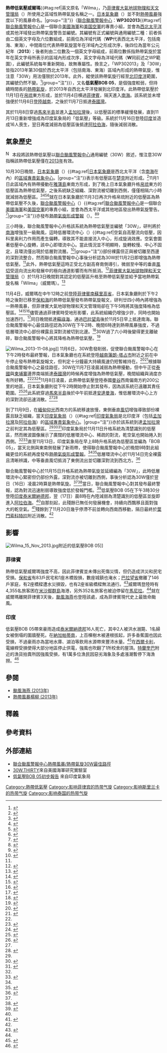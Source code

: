 {{NoteTA
|G1=Weather
|T=zh-hk:熱帶低氣壓威爾瑪 (2013年); zh-tw:熱帶性低氣壓威爾瑪 (2013年)
|1=zh-hk:熱帶低氣壓威爾瑪; zh-tw:熱帶性低氣壓威爾瑪
|skin=typhoon
}}
{{noteUTC+8}}
{{Distinguish|飓风威尔玛}}
{{Infobox Hurricane
| Name=熱帶低氣壓威爾瑪<br>低氣壓BOB 05<br>{{lang|en|Tropical Depression Wilma<br>Depression BOB 05}}
| Type=熱帶風暴
| Year=2013
| Basin=WPac
| Image location=Wilma 2013-11-04.jpg
| Image name=熱帶低氣壓威爾瑪在2013年11月4日横過菲律賓
| Formed={{start date|2013|11|01|df=y}}
| Dissipated={{end date|2013|11|17|df=y}}
| 10-min winds=30
| 3-min winds=25
| 1-min winds=35
| Pressure=1003
| Fatalities=共16人
| Damages=Minimal
| Areas=[[帛琉|帛琉]]、[[菲律賓|菲律賓]]、[[中南半島|中南半島]]、[[緬甸|緬甸]]、[[斯里蘭卡|斯里蘭卡]]、[[印度|印度]]、[[也門|也門]]
| Hurricane season=[[2013年太平洋颱風季|2013年太平洋颱風季]]與<br>[[2013年北印度洋氣旋季|2013年北印度洋氣旋季]]
}}
'''熱帶低氣壓威爾瑪'''{{#tag:ref|英文原名「Wilma」，乃[[菲律賓大氣地球物理和天文管理局|菲律賓大氣地球物理和天文管理局]]（{{lang-en|PAGASA}}）所使用之區域性熱帶氣旋名稱之一。[[氣象廳_(日本)|日本氣象廳]]（{{lang-en|JMA}}）並不對[[熱帶風暴|熱帶風暴]]強度以下的風暴命名。|group="注"}}（[[聯合颱風警報中心|聯合颱風警報中心]]：'''WP302013'''{{#tag:ref|[[聯合颱風警報中心|聯合颱風警報中心]]是一個聯合[[美國海軍|美國海軍]]和[[美国空軍|美国空軍]]的專責小組，並會為[[太平洋颱風季|西北太平洋]]或其他洋域發出熱帶氣旋警告並編號。其編號有正式編號與通用編號二種：前者係由二個英文字母及六位數組成，前兩位為洋域代碼（'''WP'''代表西北太平洋，包括南海、東海），中間兩位代表熱帶氣旋當年在洋域內之形成次序，後四位為當年公元紀年（'''2013'''）；後者則由二位數及一個英文字母組成，前兩位數係指熱帶氣旋於當年在英文字母所表示的區域內形成次序，英文字母為洋域代碼（'''W'''同前述之WP範圍），此編號系統每年重新開始，故無專屬性。換言之，「WP302013」及「30W」皆指2013年第30個於西北太平洋（包括南海、東海）區域內形成的熱帶氣旋，惟注意「30W」用法僅限於2013年。此外，縱使該熱帶氣旋行經至[[北印度洋氣旋季|北印度洋]]範圍，其編號仍然不變。<ref>{{cite web|author=聯合颱風警報中心 |title=聯合颱風警報中心的使命 |year=2011 |accessdate=2011-11-30 |url=https://metocph.nmci.navy.mil/jtwc/menu/JTWC_mission.html |archiveurl=https://web.archive.org/web/20070726103400/https://metocph.nmci.navy.mil/jtwc/menu/JTWC_mission.html |archivedate=2007-07-26 |publisher=美國海、空軍 |deadurl=yes }}{{en}}</ref>|group="注"}}），又名'''低氣壓BOB 05'''，是個強度較弱，但持續時間長的[[熱帶氣旋|熱帶氣旋]]，於2013年自西北太平洋發展到北印度洋。此熱帶低氣壓於11月1日在[[帛琉|帛琉]]東方形成，並於11月4日横過[[菲律賓|菲律賓]]，隔天進入[[南海|南海]]。該系統並未增強便於11月6日[[登陸_(氣象學)|登陸]][[越南|越南]]，之後於11月7日抵達[[泰國灣|泰國灣]]。

其於11月8日穿過[[馬來半島|馬來半島]]並進入[[孟加拉灣|孟加拉灣]]後，以低壓區的標準緩慢發展，直到11月13日重新增強成為印度氣象局的「低氣壓」等級。系統於11月16日登陸[[印度|印度]]並造成16人喪生，翌日再度減弱為低壓區後抵達[[阿拉伯海|阿拉伯海]]，隨後減弱消散。

== 氣象歷史 ==
[[File:Nuvola_apps_important_yellow.svg|17px]] 本段將該熱帶低氣壓以[[聯合颱風警報中心|聯合颱風警報中心]]通用編號（30W）敘述，惟注意30W指稱該熱帶低氣壓僅在[[2013年太平洋颱風季|2013年]]有效。

{{Storm path|Wilma 2013 track.png}}
10月30日晚間，[[氣象廳_(日本)|日本氣象廳]]（{{lang-en|JMA}}）{{#tag:ref|[[氣象廳_(日本)|日本氣象廳]]是西北太平洋（含[[南海|南海]]在內）的[[區域專責氣象中心|區域專責氣象中心]]。|group="注"}}表示有低壓區在[[楚克|楚克]]附近形成。<ref>{{cite web|title=Marine Weather Warning for GMDSS Metarea XI 2013-10-30T18:00:00Z|url=http://www.wis-jma.go.jp/cms/warning/2013/10/30/marine-weather-warning-for-gmdss-metarea-xi-2013-10-30t180000z/|work=WIS Portal – GISC Tokyo|publisher=日本氣象廳|accessdate=2014年5月28日|archive-date=2017-09-02|archive-url=https://web.archive.org/web/20170902100302/http://www.wis-jma.go.jp/cms/warning/2013/10/30/marine-weather-warning-for-gmdss-metarea-xi-2013-10-30t180000z/|dead-url=no}}</ref>11月1日此區域內有熱帶擾動在[[雅蒲島|雅蒲島]]東南方形成，到了晚上日本氣象廳升格[[帛琉|帛琉]]東方的低壓區為熱帶低氣壓，之後系統缺乏組織、深對流被切離到西側，僅僅相隔六小時就減弱為低壓區。<ref name=jtwcbst>{{cite web|title=Best track data of Tropical Storm/Tropical Cyclone 30W (Thirty)|url=http://www.usno.navy.mil/NOOC/nmfc-ph/RSS/jtwc/best_tracks/2013/2013s-bwp/bwp302013.dat|publisher=聯合颱風警報中心|accessdate=2014年7月15日|archive-date=2018年9月25日|archive-url=https://web.archive.org/web/20180925191633/https://www.usno.navy.mil/NOOC/nmfc-ph/RSS/jtwc/best_tracks/2013/2013s-bwp/bwp302013.dat|dead-url=no}}</ref><ref>{{cite web|title=Marine Weather Warning for GMDSS Metarea XI 2013-11-01T18:00:00Z|url=http://www.wis-jma.go.jp/cms/warning/2013/11/01/marine-weather-warning-for-gmdss-metarea-xi-2013-11-01t180000z/|work=WIS Portal – GISC Tokyo|publisher=日本氣象廳|accessdate=2014年5月28日|archive-date=2017-09-02|archive-url=https://web.archive.org/web/20170902095535/http://www.wis-jma.go.jp/cms/warning/2013/11/01/marine-weather-warning-for-gmdss-metarea-xi-2013-11-01t180000z/|dead-url=no}}</ref><ref>{{cite web|title=Marine Weather Warning for GMDSS Metarea XI 2013-11-02T00:00:00Z|url=http://www.wis-jma.go.jp/cms/warning/2013/11/02/marine-weather-warning-for-gmdss-metarea-xi-2013-11-02t000000z/|work=WIS Portal – GISC Tokyo|publisher=日本氣象廳|accessdate=2014年5月28日|archive-date=2017-09-02|archive-url=https://web.archive.org/web/20170902094700/http://www.wis-jma.go.jp/cms/warning/2013/11/02/marine-weather-warning-for-gmdss-metarea-xi-2013-11-02t000000z/|dead-url=no}}</ref><ref>{{cite web|title=Significant Tropical Weather Advisory for the Western and South Pacific Oceans 020600Z-030600Z Nov 2013|url=http://www.wis-jma.go.jp/d/o/PGTW/Alphanumeric/Analysis/Miscellaneous/20131102/060000/A_ABPW10PGTW020600_C_RJTD_20131102060520_87.txt|publisher=聯合颱風警報中心|accessdate=2014年5月28日|archiveurl=https://www.webcitation.org/6PufZSlKz?url=http://www.wis-jma.go.jp/d/o/PGTW/Alphanumeric/Analysis/Miscellaneous/20131102/060000/A_ABPW10PGTW020600_C_RJTD_20131102060520_87.txt|archivedate=2014年5月28日|deadurl=yes}}</ref>就在日本氣象廳於11月3日再次升格帛琉附近的低壓區為熱帶低氣壓不久後，[[聯合颱風警報中心|聯合颱風警報中心]]（{{lang-en|JTWC}}）{{#tag:ref|[[聯合颱風警報中心|聯合颱風警報中心]]是一個聯合[[美國海軍|美國海軍]]和[[美国空軍|美国空軍]]的專責小組，並會為西太平洋或其他地區發出熱帶氣旋警告。<ref>{{cite web|author=聯合颱風警報中心|title=聯合颱風警報中心的使命|year=2011|accessdate=2011-11-30|url=https://metocph.nmci.navy.mil/jtwc/menu/JTWC_mission.html|archiveurl=https://web.archive.org/web/20070726103400/https://metocph.nmci.navy.mil/jtwc/menu/JTWC_mission.html|archivedate=2007-07-26|publisher=美國海、空軍|deadurl=yes}}</ref>|group="注"}}亦發布[[熱帶氣旋形成警報|熱帶氣旋形成警報]]（{{lang-en|TCFA}}）。<ref>{{cite web|title=Marine Weather Warning for GMDSS Metarea XI 2013-11-03T00:00:00Z|url=http://www.wis-jma.go.jp/cms/warning/2013/11/03/marine-weather-warning-for-gmdss-metarea-xi-2013-11-03t000000z/|work=WIS Portal – GISC Tokyo|publisher=日本氣象廳|accessdate=2014年5月28日|archive-date=2017-09-02|archive-url=https://web.archive.org/web/20170902092148/http://www.wis-jma.go.jp/cms/warning/2013/11/03/marine-weather-warning-for-gmdss-metarea-xi-2013-11-03t000000z/|dead-url=no}}</ref><ref>{{cite web|title=Tropical Cyclone Formation Alert at 0530Z on November 3|url=http://weather.noaa.gov/pub/data/raw/wt/wtpn22.pgtw..txt|publisher=聯合颱風警報中心|accessdate=2014年5月28日|archiveurl=https://www.webcitation.org/6KqkHQmWo?url=http://gwydir.demon.co.uk/advisories/WTPN22-PGTW_201311030530.htm|archivedate=2013年11月3日|deadurl=no}}</ref>

三小時後，聯合颱風警報中心升格該系統為熱帶低氣壓並編號「30W」，研判將於[[南海|南海]]增強至一級颱風，這時低層環流中心（{{lang-en|LLCC}}）{{#tag:ref|空氣自高壓流向低壓，因科里奥利力作用而產生偏轉，導致其不能直接流入中心，形成旋渦效應。空氣會圍著低壓中心旋轉，該中心即環流中心。當此情況並不明顯時，旋轉較慢、中心不固定，且環流僅出現於低層對流層。<ref>{{cite web|url=http://hkcoc.weather.com.hk/cycdict/key=dai.htm#4|title=HKCOC熱帶氣旋字典——低字：低層環流中心|author=香港熱帶氣旋追擊站|date=2015-08-18|access-date=2015-08-24|archive-date=2020-02-25|archive-url=https://web.archive.org/web/20200225143926/http://hkcoc.weather.com.hk/cycdict/key=dai.htm#4|dead-url=no}}{{zh-hk}}</ref>|group="注"}}部份裸露但正與被切離至西邊的深對流整合，然而聯合颱風警報中心事後分析認為30W於11月2日即增強為熱帶低氣壓。<ref name=jtwcbst />此外，熱帶低氣壓這時正受北方副高脊南側導引，微弱至中等的垂直[[風切|風切]]受逕向流出和發展中的極向通道影響而有所抵消。<ref>{{cite web|title=Prognostic Reasoning for Tropical Depression 30W (Thirty) Warning Nr 01|url=http://weather.noaa.gov/pub/data/raw/wd/wdpn32.pgtw..txt|publisher=聯合颱風警報中心|accessdate=2014年5月28日|archiveurl=https://www.webcitation.org/6KsGx9u02?url=http://gwydir.demon.co.uk/advisories/WDPN32-PGTW_201311030900.htm|archivedate=2013年11月4日|deadurl=no}}</ref>[[菲律賓大氣地球物理和天文管理局|菲律賓大氣地球物理和天文管理局]]（{{lang-en|PAGASA}}）於11月3日晚間對其認定的低壓區升格至熱帶低氣壓並給予當地熱帶氣旋名稱「Wilma」（威爾瑪）。<ref>{{cite web|title=Tropical Depression "WILMA" Severe Weather Bulletin Number ONE|url=http://www.pagasa.dost.gov.ph/wb/tcupdate.shtml|publisher=菲律賓大氣地球物理和天文管理局|accessdate=2014年5月28日|archiveurl=https://www.webcitation.org/6KsH1J0Ui?url=http://gwydir.demon.co.uk/advisories/TCUPDATE_201311032245.htm|archivedate=2013年11月4日|deadurl=no}}</ref>

11月4日，威爾瑪在中午12時之前[[登陸_(氣象學)|登陸]][[菲律賓|菲律賓]][[南蘇里高省|南蘇里高省]]，日本氣象廳則於下午2時之後對已移至[[保和海|保和海]]的熱帶低氣壓發布熱帶氣旋報文，研判廿四小時內將增強為一熱帶風暴，但菲律賓大氣地球物理和天文管理局卻在下午5時將其強度降格為低壓區。<ref name=philstar>{{cite web|title=Wilma makes landfall in Surigao Sur|url=http://www.philstar.com/headlines/2013/11/05/1253175/wilma-makes-landfall-surigao-sur|publisher=菲律賓星報|accessdate=2014年5月28日|archive-date=2018年10月6日|archive-url=https://web.archive.org/web/20181006134146/https://www.philstar.com/headlines/2013/11/05/1253175/wilma-makes-landfall-surigao-sur|dead-url=no}}</ref><ref>{{cite web|title=RSMC Tropical Cyclone Advisory at 0600Z on November 4|url=http://weather.noaa.gov/pub/data/raw/wt/wtpq22.rjtd..txt|publisher=日本氣象廳|accessdate=2014年5月28日|archiveurl=https://www.webcitation.org/6KsGaK93W?url=http://gwydir.demon.co.uk/advisories/WTPQ22-RJTD_201311040600.htm|archivedate=2013年11月4日|deadurl=no}}</ref><ref>{{cite web|title=Tropical Depression "WILMA" Severe Weather Bulletin Number THREE (FINAL)|url=http://www.pagasa.dost.gov.ph/wb/tcupdate.shtml|publisher=菲律賓大氣地球物理和天文管理局|accessdate=2014年5月28日|archiveurl=https://www.webcitation.org/6Ktji6bJC?url=http://gwydir.demon.co.uk/advisories/TCUPDATE_201311040900.htm|archivedate=2013年11月5日|deadurl=no}}</ref>儘管通過菲律賓時受地形影響，此系統組織仍增強少許，同時也開始加速西行。<ref>{{cite web|title=Prognostic Reasoning for Tropical Depression 30W (Thirty) Warning Nr 06|url=http://weather.noaa.gov/pub/data/raw/wd/wdpn32.pgtw..txt|publisher=聯合颱風警報中心|accessdate=2014年5月29日|archiveurl=https://www.webcitation.org/6Ktjp3K3B?url=http://gwydir.demon.co.uk/advisories/WDPN32-PGTW_201311041500.htm|archivedate=2013年11月5日|deadurl=no}}</ref>同日晚間抵達[[蘇祿海|蘇祿海]]，通過[[巴拉望島|巴拉望島]]後於11月5日早上抵達南海。聯合颱風警報中心最佳路徑認為30W在下午2時、晚間6時達到熱帶風暴強度，不過低層環流中心部份裸露且深對流被切到北邊。<ref>{{cite web|title=Prognostic Reasoning for Tropical Storm 30W (Thirty) Warning Nr 10|url=http://weather.noaa.gov/pub/data/raw/wd/wdpn32.pgtw..txt|publisher=聯合颱風警報中心|accessdate=2014年5月29日|archiveurl=https://www.webcitation.org/6KvFIIuhr?url=http://gwydir.demon.co.uk/advisories/WDPN32-PGTW_201311051500.htm|archivedate=2013年11月6日|deadurl=no}}</ref>30W過了六小時後變得更支離破碎，聯合颱風警報中心將其降格為熱帶低氣壓。<ref>{{cite web|title=Prognostic Reasoning for Tropical Depression 30W (Thirty) Warning Nr 11|url=http://weather.noaa.gov/pub/data/raw/wd/wdpn32.pgtw..txt|publisher=聯合颱風警報中心|accessdate=2014年5月29日|archiveurl=https://www.webcitation.org/6KvFI5RuO?url=http://gwydir.demon.co.uk/advisories/WDPN32-PGTW_201311052100.htm|archivedate=2013年11月6日|deadurl=no}}</ref>

[[File:Wilma_2013-11-08.jpg|thumb]]]]
11月6日，30W愈發削弱，促使聯合颱風警報中心在下午2時發布最終警報，日本氣象廳也在系統登陸[[越南|越南]][[藩朗-塔占市|藩朗-塔占市]]附近之前在中午停止發布熱帶氣旋報文，但判定十分鐘最大持續風速仍短暫維持在{{convert|30|knot|disp=5}}。<ref>{{cite web|title=Tropical Depression 30W (Thirty) Warning Nr 013|url=http://weather.noaa.gov/pub/data/raw/wt/wtpn32.pgtw..txt|publisher=聯合颱風警報中心|accessdate=2014年5月29日|archiveurl=https://www.webcitation.org/6KwnBkcMu?url=http://gwydir.demon.co.uk/advisories/WTPN32-PGTW_201311060800.htm|archivedate=2013年11月7日|deadurl=no}}</ref><ref>{{cite web|title=Marine Weather Warning for GMDSS Metarea XI 2013-11-06T12:00:00Z|url=http://www.wis-jma.go.jp/cms/warning/2013/11/06/marine-weather-warning-for-gmdss-metarea-xi-2013-11-06t120000z/|work=WIS Portal – GISC Tokyo|publisher=日本氣象廳|accessdate=2014年5月29日|archive-date=2017-11-07|archive-url=https://web.archive.org/web/20171107015450/http://www.wis-jma.go.jp/cms/warning/2013/11/06/marine-weather-warning-for-gmdss-metarea-xi-2013-11-06t120000z/|dead-url=no}}</ref>根據聯合颱風警報中心之最佳路徑，30W在11月7日凌晨減弱為熱帶擾動，但中午正從[[泰國|泰國]]與[[柬埔寨|柬埔寨]]邊界南端抵達[[泰國灣|泰國灣]]的時候再度增強為熱帶低氣壓，晚間組織與渦度亦有所好轉。<ref name=jtwcbst /><ref>{{cite web|title=Marine Weather Warning for GMDSS Metarea XI 2013-11-07T12:00:00Z|url=http://www.wis-jma.go.jp/cms/warning/2013/11/07/marine-weather-warning-for-gmdss-metarea-xi-2013-11-07t120000z/|work=WIS Portal – GISC Tokyo|publisher=日本氣象廳|accessdate=2014年5月29日|archive-date=2017-11-07|archive-url=https://web.archive.org/web/20171107025454/http://www.wis-jma.go.jp/cms/warning/2013/11/07/marine-weather-warning-for-gmdss-metarea-xi-2013-11-07t120000z/|dead-url=no}}</ref><ref>{{cite web|title=Significant Tropical Weather Advisory for the Western and South Pacific Oceans Reissued 072030Z-080600Z Nov 2013|url=http://www.wis-jma.go.jp/d/o/PGTW/Alphanumeric/Analysis/Miscellaneous/20131107/203000/A_ABPW10PGTW072030_C_RJTD_20131107200733_81.txt|publisher=聯合颱風警報中心|accessdate=2014年5月29日|archiveurl=https://www.webcitation.org/6PvbYZipa?url=http://www.wis-jma.go.jp/d/o/PGTW/Alphanumeric/Analysis/Miscellaneous/20131107/203000/A_ABPW10PGTW072030_C_RJTD_20131107200733_81.txt|archivedate=2014年5月29日|deadurl=yes}}</ref>11月8日凌晨，此熱帶低氣壓登陸泰國[[曼谷|曼谷]]西南偏南方約200公里的地區，日本氣象廳則從下午2時開始停止對其發布，因為該系統已遠離其責任範圍。<ref>{{cite web|title=Marine Weather Warning for GMDSS Metarea XI 2013-11-08T00:00:00Z|url=http://www.wis-jma.go.jp/cms/warning/2013/11/08/marine-weather-warning-for-gmdss-metarea-xi-2013-11-08t000000z/|work=WIS Portal – GISC Tokyo|publisher=日本氣象廳|accessdate=2014年5月29日|archive-date=2017-11-07|archive-url=https://web.archive.org/web/20171107025842/http://www.wis-jma.go.jp/cms/warning/2013/11/08/marine-weather-warning-for-gmdss-metarea-xi-2013-11-08t000000z/|dead-url=no}}</ref><ref>{{cite web|title=Marine Weather Warning for GMDSS Metarea XI 2013-11-08T06:00:00Z|url=http://www.wis-jma.go.jp/cms/warning/2013/11/08/marine-weather-warning-for-gmdss-metarea-xi-2013-11-08t060000z/|work=WIS Portal – GISC Tokyo|publisher=日本氣象廳|accessdate=2014年5月29日|archive-date=2017-11-07|archive-url=https://web.archive.org/web/20171107004645/http://www.wis-jma.go.jp/cms/warning/2013/11/08/marine-weather-warning-for-gmdss-metarea-xi-2013-11-08t060000z/|dead-url=no}}</ref>此系統穿過[[馬來半島|馬來半島]]後於中午前抵達[[安達曼海|安達曼海]]，惟低層環流中心上方的深對流卻迅速消散。<ref name=jtwcbst /><ref>{{cite web|title=Significant Tropical Weather Advisory for the Indian Ocean 081800Z-091800Z Nov 2013|url=http://www.wis-jma.go.jp/d/o/PGTW/Alphanumeric/Analysis/Miscellaneous/20131108/180000/A_ABIO10PGTW081800_C_RJTD_20131108172503_2.txt|publisher=聯合颱風警報中心|accessdate=2014年5月29日|archiveurl=https://www.webcitation.org/6PvcgoFxG?url=http://www.wis-jma.go.jp/d/o/PGTW/Alphanumeric/Analysis/Miscellaneous/20131108/180000/A_ABIO10PGTW081800_C_RJTD_20131108172503_2.txt|archivedate=2014年5月29日|deadurl=yes}}</ref>

到了11月9日，在[[緬甸|緬甸]][[仰光|仰光]]西南方的系統移速放慢，東側垂直[[風切|風切]]增強導致部份裸露且缺乏組織，當天[[印度氣象局|印度氣象局]]（{{lang-en|IMD}}）{{#tag:ref|[[印度氣象局|印度氣象局]]是北印度洋（包括[[孟加拉灣|孟加拉灣]]及[[阿拉伯海|阿拉伯海]]）的[[區域專責氣象中心|區域專責氣象中心]]。|group="注"}}亦於該系統到達[[孟加拉灣|孟加拉灣]]之前判定其為低壓區。<ref name=jtwcbst /><ref>{{cite web|title=Significant Tropical Weather Advisory for the Indian Ocean Reissued 090600Z-091800Z Nov 2013|url=http://www.wis-jma.go.jp/d/o/PGTW/Alphanumeric/Analysis/Miscellaneous/20131109/060000/A_ABIO10PGTW090600_C_RJTD_20131109043231_36.txt|publisher=聯合颱風警報中心|accessdate=2014年5月29日|archiveurl=https://www.webcitation.org/6PvdSx2ju?url=http://www.wis-jma.go.jp/d/o/PGTW/Alphanumeric/Analysis/Miscellaneous/20131109/060000/A_ABIO10PGTW090600_C_RJTD_20131109043231_36.txt|archivedate=2014年5月29日|deadurl=yes}}</ref><ref name=imd_preliminary>{{cite web|title=A Preliminary Report on Depression over Bay of Bengal (13 - 17 November, 2013)|url=http://www.rsmcnewdelhi.imd.gov.in/images/pdf/publications/preliminary-report/Depression_13_17_nov.pdf|publisher=印度氣象局|accessdate=2014年5月29日|format=PDF|date=2013年12月|archive-date=2020年9月30日|archive-url=https://web.archive.org/web/20200930210710/http://rsmcnewdelhi.imd.gov.in/images/pdf/publications/preliminary-report/Depression_13_17_nov.pdf|dead-url=no}}</ref>印度氣象局於11月11日升格系統為清楚識別的低壓區，然而微波圖像展示了廣闊的低層環流中心、稀疏的對流，乾空氣也開始捲入到西側。<ref name=imd_preliminary /><ref>{{cite web|title=Significant Tropical Weather Advisory for the Indian Ocean 111800Z-121800Z Nov 2013|url=http://www.wis-jma.go.jp/d/o/PGTW/Alphanumeric/Analysis/Miscellaneous/20131111/180000/A_ABIO10PGTW111800_C_RJTD_20131111181331_49.txt|publisher=聯合颱風警報中心|accessdate=2014年5月29日|archiveurl=https://www.webcitation.org/6PvlLnURW?url=http://www.wis-jma.go.jp/d/o/PGTW/Alphanumeric/Analysis/Miscellaneous/20131111/180000/A_ABIO10PGTW111800_C_RJTD_20131111181331_49.txt|archivedate=2014年5月29日|deadurl=yes}}</ref>直至11月13日，印度氣象局在早上8時升格系統為低壓區並編為「BOB 05」，當天北側與東南側發展了新雨帶，使得聯合颱風警報中心於晚間9時對此組織更佳的系統再度發布[[熱帶氣旋形成警報|熱帶氣旋形成警報]]。<ref name=imd_preliminary /><ref>{{cite web|title=Tropical Cyclone Formation Alert at 1300Z on November 13|url=http://weather.noaa.gov/pub/data/raw/wt/wtio22.pgtw..txt|publisher=聯合颱風警報中心|accessdate=2014年5月29日|archiveurl=https://www.webcitation.org/6L7RPBZ1l?url=http://weather.noaa.gov/pub/data/raw/wt/wtio22.pgtw..txt|archivedate=2013年11月14日|deadurl=no}}</ref>低層環流中心於11月14日完全裸露且清晰辨識，中等垂直風切抵消了東側流出並切離深對流到西北方。<ref>{{cite web|title=Tropical Cyclone Formation Alert Reissued at 1300Z on November 14|url=http://www.wis-jma.go.jp/d/o/PGTW/Alphanumeric/Warning/Tropical_cyclone/20131114/130000/A_WTIO22PGTW141300_C_RJTD_20131114124532_63.txt|publisher=聯合颱風警報中心|accessdate=2014年5月29日|archiveurl=https://www.webcitation.org/6Pvnie7vp?url=http://www.wis-jma.go.jp/d/o/PGTW/Alphanumeric/Warning/Tropical_cyclone/20131114/130000/A_WTIO22PGTW141300_C_RJTD_20131114124532_63.txt|archivedate=2014年5月29日|deadurl=yes}}</ref>

聯合颱風警報中心於11月15日升格系統為熱帶氣旋並延續編為「30W」，此時低層環流中心緊密但仍部份外露，深對流亦被切離到西側，事後分析認為30W僅於翌日（16日）凌晨2時算是熱帶氣旋。<ref name=jtwcbst /><ref>{{cite web|title=Tropical Cyclone 30W (Thirty) Warning Nr 014|url=http://weather.noaa.gov/pub/data/raw/wt/wtio32.pgtw..txt|publisher=聯合颱風警報中心|accessdate=2014年5月29日|archiveurl=https://www.webcitation.org/6LAXeHcWu?url=http://gwydir.demon.co.uk/advisories/WTIO32-PGTW_201311151500.htm|archivedate=2013年11月16日|deadurl=no}}</ref>當日，聯合颱風警報中心對其發布最終警報，認為對流迅速削弱導致強度低於發報門檻。<ref>{{cite web|title=Tropical Cyclone 30W (Thirty) Warning Nr 017|url=http://weather.noaa.gov/pub/data/raw/wt/wtio32.pgtw..txt|publisher=聯合颱風警報中心|accessdate=2014年5月29日|archiveurl=https://www.webcitation.org/6LAXdaJJK?url=http://gwydir.demon.co.uk/advisories/WTIO32-PGTW_201311160900.htm|archivedate=2013年11月16日|deadurl=no}}</ref>低氣壓BOB 05在下午3時30分登陸[[印度|印度]][[泰米爾納德邦|泰米爾納德邦]]，翌（17日）晨8時在內陸減弱為清楚識別的低壓區並旋即進入[[阿拉伯海|阿拉伯海]]。<ref name=imd_preliminary />自那刻起，此殘餘已無任何發展機會，持續向西飄移且面對強大的乾空氣。<ref>{{cite web|title=Vapor imagery at 1300Z on November 19|url=http://www.nrlmry.navy.mil/tcdat/tc13/WPAC/30W.THIRTY/vapor/geo/1km/20131119.1300.meteo7.x.wv1km.30WTHIRTY.20kts-1007mb-124N-612E.100pc.jpg|publisher=美國海軍研究實驗室|accessdate=2014年5月29日|archive-date=2017年11月7日|archive-url=https://web.archive.org/web/20171107060518/https://www.nrlmry.navy.mil/tcdat/tc13/WPAC/30W.THIRTY/vapor/geo/1km/20131119.1300.meteo7.x.wv1km.30WTHIRTY.20kts-1007mb-124N-612E.100pc.jpg|dead-url=no}}</ref>殘餘到了11月20日幾乎停滯不前並轉向西南西移動，隔日最終於[[葉門|葉門]][[索科特拉島|索科特拉]]附近消散。<ref name=jtwcbst />

== 影響 ==
[[File:Wilma_15_Nov_2013.jpg|thumb]]附近的低氣壓BOB 05]]
=== 菲律賓 ===
熱帶低氣壓威爾瑪強度不高，因此菲律賓並未傳出死傷災情，但仍造成洪災和民宅受損。[[保和省|保和省]]有83戶民宅和1座木橋毁損，數座城鎮也淹水；[[巴拉望省|巴拉望省]]撤離了146戶家庭，有2座橋樑遭水災損毀，也有2座省級橋樑無法通行。<ref>{{cite web|last=Davies|first=Richard|title=Two Tropical Storms to hit the Central Philippines within a week|url=http://floodlist.com/asia/storms-central-philippines|publisher=FloodList|accessdate=2014年5月29日|archive-date=2017年11月7日|archive-url=https://web.archive.org/web/20171107020305/http://floodlist.com/asia/storms-central-philippines|dead-url=no}}</ref>威爾瑪登陸時有4,355名旅客困在[[米沙鄢群島|米沙鄢群島]]海港，另外352名旅客也被迫停留在[[馬尼拉|馬尼拉]]。<ref name=philstar />就在威爾瑪離開菲律賓3天後，[[颱風海燕_(2013年)|颱風海燕]]也登陸該處，成為菲律賓現代史上最致命颱風。

=== 印度 ===
低氣壓BOB 05帶來豪雨造成[[泰米爾納德邦|泰米爾納德邦]]16人死亡，其中2人被洪水溺斃、1名婦女被倒塌的圍牆壓死。在[[納加帕蒂南|納加帕蒂南]]，上百棵樹木被連根拔起，許多香蕉園也因此受損，不過豪雨亦為當地水庫、湖泊等飲用水源帶來豐沛水量。<ref>{{cite web|title=16 killed in Tamil Nadu downpour|url=http://www.deccanherald.com/content/369772/16-killed-tamil-nadu-downpour.html|publisher=德干先驅報|accessdate=2014年5月29日|archive-date=2016年3月4日|archive-url=https://web.archive.org/web/20160304084044/http://www.deccanherald.com/content/369772/16-killed-tamil-nadu-downpour.html|dead-url=no}}</ref>在[[西爾卡利|西爾卡利]]，電線桿受損使得大部分地區停止供電，強風也吹翻了1所校舍的屋頂。[[特蘭奎巴|特蘭奎巴]]附近的漁貨拍賣所因強風受損，有1萬多位漁民因惡劣海象及多處漲潮暫停下海漁撈。<ref>{{cite web|title=Deep depression crosses Tamil Nadu coast, fishermen keep at bay|url=http://indiatoday.intoday.in/story/tamil-nadu-coast-depression-nagapattinam-bay-of-bengal-fishermen/1/325131.html|publisher=印度今日|accessdate=2014年5月29日|archive-date=2014年5月29日|archive-url=https://web.archive.org/web/20140529231035/http://indiatoday.intoday.in/story/tamil-nadu-coast-depression-nagapattinam-bay-of-bengal-fishermen/1/325131.html|dead-url=no}}</ref>

== 參閱 ==
*[[颱風海燕_(2013年)|颱風海燕 (2013年)]]
*[[熱帶風暴楊柳_(2013年)|熱帶風暴楊柳 (2013年)]]

== 釋義 ==
{{Reflist|group=注}}

== 參考資料 ==
{{Reflist|2}}

== 外部連結 ==
{{Commons category|Tropical Depression Wilma (2013)}}
*[http://www.usno.navy.mil/NOOC/nmfc-ph/RSS/jtwc/best_tracks/2013/2013s-bwp/bwp302013.dat 聯合颱風警報中心熱帶風暴/熱帶氣旋30W最佳路徑] {{Wayback|url=http://www.usno.navy.mil/NOOC/nmfc-ph/RSS/jtwc/best_tracks/2013/2013s-bwp/bwp302013.dat |date=20180925191633 }}
*[http://www.nrlmry.navy.mil/tcdat/tc13/WPAC/30W.THIRTY/ 30W.THIRTY]來自美國海軍研究實驗室
*[http://www.rsmcnewdelhi.imd.gov.in/images/pdf/publications/preliminary-report/Depression_13_17_nov.pdf 低氣壓BOB 05初步報告] {{Wayback|url=http://www.rsmcnewdelhi.imd.gov.in/images/pdf/publications/preliminary-report/Depression_13_17_nov.pdf |date=20200930210710 }}來自印度氣象局

{{2013 Pacific typhoon season buttons}}
{{2013 North Indian Ocean cyclone season buttons}}

[[Category:熱帶低氣壓|Category:熱帶低氣壓]]
[[Category:影响菲律宾的热带气旋|Category:影响菲律宾的热带气旋]]
[[Category:影响斯里兰卡的热带气旋|Category:影响斯里兰卡的热带气旋]]
[[Category:影响泰国的热带气旋|Category:影响泰国的热带气旋]]